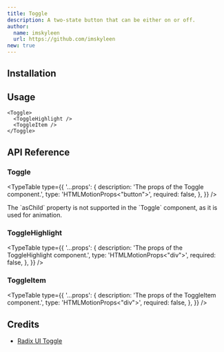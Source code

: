 ```yaml
---
title: Toggle
description: A two-state button that can be either on or off.
author:
  name: imskyleen
  url: https://github.com/imskyleen
new: true
---
```


<ComponentPreview name="demo-primitives-radix-toggle" />

## Installation

<ComponentInstallation name="primitives-radix-toggle" />

## Usage

```tsx
<Toggle>
  <ToggleHighlight />
  <ToggleItem />
</Toggle>
```

## API Reference

### Toggle

<ExternalLink
  href="https://www.radix-ui.com/primitives/docs/components/toggle#root"
  text="Radix UI API Reference - Toggle.Root"
/>

<TypeTable
  type={{
    '...props': {
      description: 'The props of the Toggle component.',
      type: 'HTMLMotionProps<"button">',
      required: false,
    },
  }}
/>

<Callout type="info">
  The `asChild` property is not supported in the `Toggle` component, as it is
  used for animation.
</Callout>

### ToggleHighlight

<TypeTable
  type={{
    '...props': {
      description: 'The props of the ToggleHighlight component.',
      type: 'HTMLMotionProps<"div">',
      required: false,
    },
  }}
/>

### ToggleItem

<TypeTable
  type={{
    '...props': {
      description: 'The props of the ToggleItem component.',
      type: 'HTMLMotionProps<"div">',
      required: false,
    },
  }}
/>

## Credits

- [Radix UI Toggle](https://www.radix-ui.com/primitives/docs/components/toggle)
